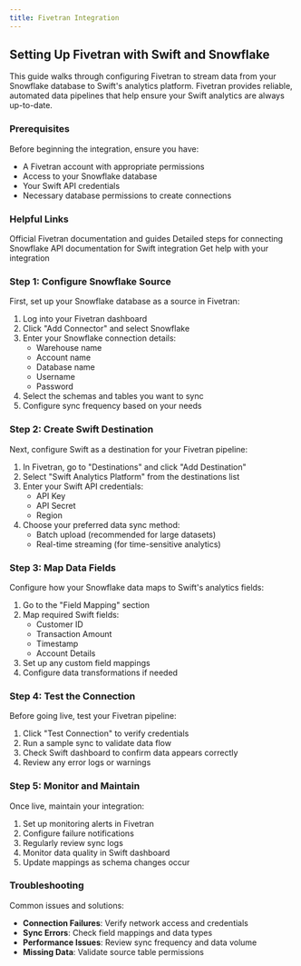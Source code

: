 ```yaml
---
title: Fivetran Integration
---
```


## Setting Up Fivetran with Swift and Snowflake

This guide walks through configuring Fivetran to stream data from your Snowflake database to Swift's analytics platform. Fivetran provides reliable, automated data pipelines that help ensure your Swift analytics are always up-to-date.

### Prerequisites

Before beginning the integration, ensure you have:
- A Fivetran account with appropriate permissions
- Access to your Snowflake database
- Your Swift API credentials
- Necessary database permissions to create connections

### Helpful Links

<CardGroup cols={2}>
  <Card
    title="Fivetran Documentation"
    icon="book"
    href="https://fivetran.com/docs"
  >
    Official Fivetran documentation and guides
  </Card>
  <Card
    title="Snowflake Integration Guide" 
    icon="snowflake"
    href="https://fivetran.com/docs/databases/snowflake"
  >
    Detailed steps for connecting Snowflake
  </Card>
  <Card
    title="Swift API Reference"
    icon="code"
    href="/api-reference"
  >
    API documentation for Swift integration
  </Card>
  <Card
    title="Contact Support"
    icon="headset"
    href="mailto:support@joinswift.app"
  >
    Get help with your integration
  </Card>
</CardGroup>

### Step 1: Configure Snowflake Source

First, set up your Snowflake database as a source in Fivetran:

1. Log into your Fivetran dashboard
2. Click "Add Connector" and select Snowflake
3. Enter your Snowflake connection details:
   - Warehouse name
   - Account name
   - Database name
   - Username
   - Password
4. Select the schemas and tables you want to sync
5. Configure sync frequency based on your needs

### Step 2: Create Swift Destination

Next, configure Swift as a destination for your Fivetran pipeline:

1. In Fivetran, go to "Destinations" and click "Add Destination"
2. Select "Swift Analytics Platform" from the destinations list
3. Enter your Swift API credentials:
   - API Key
   - API Secret
   - Region
4. Choose your preferred data sync method:
   - Batch upload (recommended for large datasets)
   - Real-time streaming (for time-sensitive analytics)

### Step 3: Map Data Fields

Configure how your Snowflake data maps to Swift's analytics fields:

1. Go to the "Field Mapping" section
2. Map required Swift fields:
   - Customer ID
   - Transaction Amount
   - Timestamp
   - Account Details
3. Set up any custom field mappings
4. Configure data transformations if needed

### Step 4: Test the Connection

Before going live, test your Fivetran pipeline:

1. Click "Test Connection" to verify credentials
2. Run a sample sync to validate data flow
3. Check Swift dashboard to confirm data appears correctly
4. Review any error logs or warnings

### Step 5: Monitor and Maintain

Once live, maintain your integration:

1. Set up monitoring alerts in Fivetran
2. Configure failure notifications
3. Regularly review sync logs
4. Monitor data quality in Swift dashboard
5. Update mappings as schema changes occur

### Troubleshooting

Common issues and solutions:

- **Connection Failures**: Verify network access and credentials
- **Sync Errors**: Check field mappings and data types
- **Performance Issues**: Review sync frequency and data volume
- **Missing Data**: Validate source table permissions
